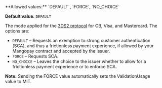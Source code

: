   
<ParamField body="SecureMode" type="string" >   
**Allowed values:** `DEFAULT`, `FORCE`, `NO_CHOICE`

**Default value:** `DEFAULT`

The mode applied for the <a href="/guides/payment-methods/card/3ds">3DS2 protocol</a> for CB, Visa, and Mastercard. The options are:  
- `DEFAULT` – Requests an exemption to strong customer authentication (SCA), and thus a frictionless payment experience, if allowed by your Mangopay contract and accepted by the issuer.  
- `FORCE` – Requests SCA.  
- `NO_CHOICE` – Leaves the choice to the issuer whether to allow for a frictionless payment experience or to enforce SCA.  

**Note:** Sending the FORCE value automatically sets the ValidationUsage value to MIT.
</ParamField>